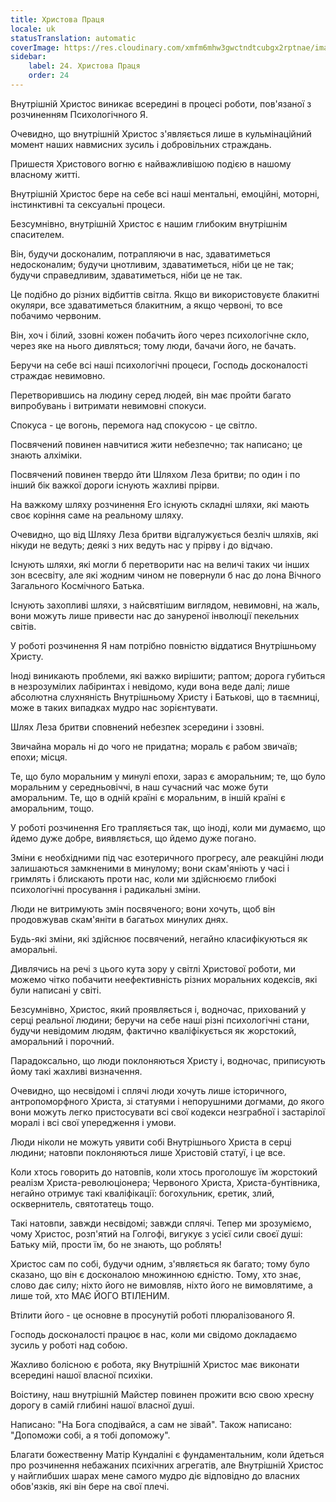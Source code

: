 ```yaml
---
title: Христова Праця
locale: uk
statusTranslation: automatic
coverImage: https://res.cloudinary.com/xmfm6mhw3gwctndtcubgx2rptnae/image/upload/v1741354419/small_cover_la_gran_rebelion_28716e29d2.webp
sidebar:
    label: 24. Христова Праця
    order: 24
---
```

Внутрішній Христос виникає всередині в процесі роботи, пов'язаної з розчиненням Психологічного Я.

Очевидно, що внутрішній Христос з'являється лише в кульмінаційний момент наших навмисних зусиль і добровільних страждань.

Пришестя Христового вогню є найважливішою подією в нашому власному житті.

Внутрішній Христос бере на себе всі наші ментальні, емоційні, моторні, інстинктивні та сексуальні процеси.

Безсумнівно, внутрішній Христос є нашим глибоким внутрішнім спасителем.

Він, будучи досконалим, потрапляючи в нас, здаватиметься недосконалим; будучи цнотливим, здаватиметься, ніби це не так; будучи справедливим, здаватиметься, ніби це не так.

Це подібно до різних відбиттів світла. Якщо ви використовуєте блакитні окуляри, все здаватиметься блакитним, а якщо червоні, то все побачимо червоним.

Він, хоч і білий, ззовні кожен побачить його через психологічне скло, через яке на нього дивляться; тому люди, бачачи його, не бачать.

Беручи на себе всі наші психологічні процеси, Господь досконалості страждає невимовно.

Перетворившись на людину серед людей, він має пройти багато випробувань і витримати невимовні спокуси.

Спокуса - це вогонь, перемога над спокусою - це світло.

Посвячений повинен навчитися жити небезпечно; так написано; це знають алхіміки.

Посвячений повинен твердо йти Шляхом Леза бритви; по один і по інший бік важкої дороги існують жахливі прірви.

На важкому шляху розчинення Его існують складні шляхи, які мають своє коріння саме на реальному шляху.

Очевидно, що від Шляху Леза бритви відгалужується безліч шляхів, які нікуди не ведуть; деякі з них ведуть нас у прірву і до відчаю.

Існують шляхи, які могли б перетворити нас на величі таких чи інших зон всесвіту, але які жодним чином не повернули б нас до лона Вічного Загального Космічного Батька.

Існують захопливі шляхи, з найсвятішим виглядом, невимовні, на жаль, вони можуть лише привести нас до зануреної інволюції пекельних світів.

У роботі розчинення Я нам потрібно повністю віддатися Внутрішньому Христу.

Іноді виникають проблеми, які важко вирішити; раптом; дорога губиться в незрозумілих лабіринтах і невідомо, куди вона веде далі; лише абсолютна слухняність Внутрішньому Христу і Батькові, що в таємниці, може в таких випадках мудро нас зорієнтувати.

Шлях Леза бритви сповнений небезпек зсередини і ззовні.

Звичайна мораль ні до чого не придатна; мораль є рабом звичаїв; епохи; місця.

Те, що було моральним у минулі епохи, зараз є аморальним; те, що було моральним у середньовіччі, в наш сучасний час може бути аморальним. Те, що в одній країні є моральним, в іншій країні є аморальним, тощо.

У роботі розчинення Его трапляється так, що іноді, коли ми думаємо, що йдемо дуже добре, виявляється, що йдемо дуже погано.

Зміни є необхідними під час езотеричного прогресу, але реакційні люди залишаються замкненими в минулому; вони скам'яніють у часі і гримлять і блискають проти нас, коли ми здійснюємо глибокі психологічні просування і радикальні зміни.

Люди не витримують змін посвяченого; вони хочуть, щоб він продовжував скам'яніти в багатьох минулих днях.

Будь-які зміни, які здійснює посвячений, негайно класифікуються як аморальні.

Дивлячись на речі з цього кута зору у світлі Христової роботи, ми можемо чітко побачити неефективність різних моральних кодексів, які були написані у світі.

Безсумнівно, Христос, який проявляється і, водночас, прихований у серці реальної людини; беручи на себе наші різні психологічні стани, будучи невідомим людям, фактично кваліфікується як жорстокий, аморальний і порочний.

Парадоксально, що люди поклоняються Христу і, водночас, приписують йому такі жахливі визначення.

Очевидно, що несвідомі і сплячі люди хочуть лише історичного, антропоморфного Христа, зі статуями і непорушними догмами, до якого вони можуть легко пристосувати всі свої кодекси незграбної і застарілої моралі і всі свої упередження і умови.

Люди ніколи не можуть уявити собі Внутрішнього Христа в серці людини; натовпи поклоняються лише Христовій статуї, і це все.

Коли хтось говорить до натовпів, коли хтось проголошує їм жорстокий реалізм Христа-революціонера; Червоного Христа, Христа-бунтівника, негайно отримує такі кваліфікації: богохульник, єретик, злий, осквернитель, святотатець тощо.

Такі натовпи, завжди несвідомі; завжди сплячі. Тепер ми зрозуміємо, чому Христос, розп'ятий на Голгофі, вигукує з усієї сили своєї душі: Батьку мій, прости їм, бо не знають, що роблять!

Христос сам по собі, будучи одним, з'являється як багато; тому було сказано, що він є досконалою множинною єдністю. Тому, хто знає, слово дає силу; ніхто його не вимовляв, ніхто його не вимовлятиме, а лише той, хто МАЄ ЙОГО ВТІЛЕНИМ.

Втілити його - це основне в просунутій роботі плюралізованого Я.

Господь досконалості працює в нас, коли ми свідомо докладаємо зусиль у роботі над собою.

Жахливо болісною є робота, яку Внутрішній Христос має виконати всередині нашої власної психіки.

Воістину, наш внутрішній Майстер повинен прожити всю свою хресну дорогу в самій глибині нашої власної душі.

Написано: "На Бога сподівайся, а сам не зівай". Також написано: "Допоможи собі, а я тобі допоможу".

Благати божественну Матір Кундаліні є фундаментальним, коли йдеться про розчинення небажаних психічних агрегатів, але Внутрішній Христос у найглибших шарах мене самого мудро діє відповідно до власних обов'язків, які він бере на свої плечі.

